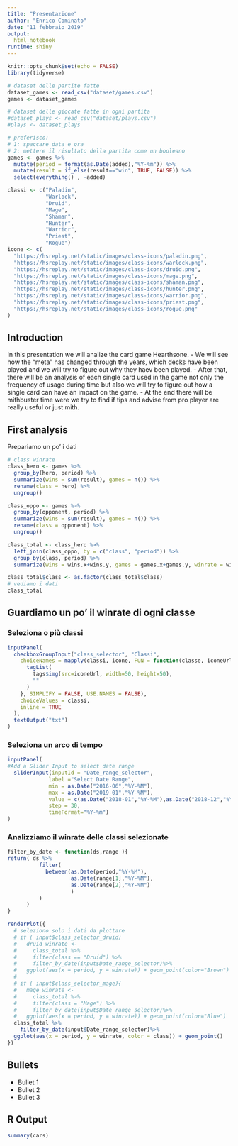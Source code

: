 ```yaml
---
title: "Presentazione"
author: "Enrico Cominato"
date: "11 febbraio 2019"
output: 
  html_notebook
runtime: shiny
---
```


```r
knitr::opts_chunk$set(echo = FALSE)
library(tidyverse)

# dataset delle partite fatte
dataset_games <- read_csv("dataset/games.csv")
games <- dataset_games

# dataset delle giocate fatte in ogni partita
#dataset_plays <- read_csv("dataset/plays.csv")
#plays <- dataset_plays

# preferisco:
# 1: spaccare data e ora
# 2: mettere il risultato della partita come un booleano
games <- games %>%
  mutate(period = format(as.Date(added),"%Y-%m")) %>%
  mutate(result = if_else(result=="win", TRUE, FALSE)) %>%
  select(everything() , -added)

classi <- c("Paladin", 
            "Warlock", 
            "Druid",
            "Mage",
            "Shaman",
            "Hunter",
            "Warrior",
            "Priest",
            "Rogue")
icone <- c(
  "https://hsreplay.net/static/images/class-icons/paladin.png",
  "https://hsreplay.net/static/images/class-icons/warlock.png",
  "https://hsreplay.net/static/images/class-icons/druid.png",
  "https://hsreplay.net/static/images/class-icons/mage.png",
  "https://hsreplay.net/static/images/class-icons/shaman.png",
  "https://hsreplay.net/static/images/class-icons/hunter.png",
  "https://hsreplay.net/static/images/class-icons/warrior.png",
  "https://hsreplay.net/static/images/class-icons/priest.png",
  "https://hsreplay.net/static/images/class-icons/rogue.png"
)
```

## Introduction

In this presentation we will analize the card game Hearthsone.
- We will see how the "meta" has changed through the years, which decks have been played and we will try to figure out why they haev been played.
- After that, there will be an analysis of each single card used in the game not only the frequency of usage during time but also we will try to figure out how a single card can have an impact on the game.
- At the end there will be mithbuster time were we try to find if tips and advise from pro player are really useful or just mith.

## First analysis
Prepariamo un po' i dati

```r
# class winrate
class_hero <- games %>%
  group_by(hero, period) %>%
  summarize(wins = sum(result), games = n()) %>%
  rename(class = hero) %>%
  ungroup()

class_oppo <- games %>%
  group_by(opponent, period) %>%
  summarize(wins = sum(result), games = n()) %>%
  rename(class = opponent) %>%
  ungroup()

class_total <- class_hero %>%
  left_join(class_oppo, by = c("class", "period")) %>%
  group_by(class, period) %>%
  summarize(wins = wins.x+wins.y, games = games.x+games.y, winrate = wins/games)

class_total$class <- as.factor(class_total$class)
# vediamo i dati
class_total
```

## Guardiamo un po' il winrate di ogni classe {#title .emphasized }
<style>
  .col2 {
    columns: 2 200px;         /* number of columns and width in pixels*/
    -webkit-columns: 2 200px; /* chrome, safari */
    -moz-columns: 2 200px;    /* firefox */
  }
  .col3 {
    columns: 3 100px;
    -webkit-columns: 3 100px;
    -moz-columns: 3 100px;
  }
  .shiny-input-checkboxgroup.shiny-input-container-inline label ~ .shiny-options-group, .shiny-input-radiogroup.shiny-input-container-inline label ~ .shiny-options-group {
    margin-top: -1px;
    margin-left: auto;
    margin-right: auto;
    width: 800px !important;
  }
  .irs{
    width: 800px !important;
  }
</style>

    
### Seleziona o più classi
    
```r
inputPanel(
  checkboxGroupInput("class_selector", "Classi",
    choiceNames = mapply(classi, icone, FUN = function(classe, iconeUrl) {
      tagList(
        tags$img(src=iconeUrl, width=50, height=50),
        ""
      )
    }, SIMPLIFY = FALSE, USE.NAMES = FALSE),
    choiceValues = classi,
    inline = TRUE
  ),
  textOutput("txt")
)
```
   
### Seleziona un arco di tempo

```r
inputPanel(
#Add a Slider Input to select date range
  sliderInput(inputId = "Date_range_selector",
             label ="Select Date Range",
             min = as.Date("2016-06","%Y-%M"),
             max = as.Date("2019-01","%Y-%M"),
             value = c(as.Date("2018-01","%Y-%M"),as.Date("2018-12","%Y-%M")),
             step = 30,
             timeFormat="%Y-%m")
)
```   
 
### Analizziamo il winrate delle classi selezionate
    
```r
filter_by_date <- function(ds,range ){
return( ds %>%
          filter(
            between(as.Date(period,"%Y-%M"),
                    as.Date(range[1],"%Y-%M"),
                    as.Date(range[2],"%Y-%M")
                    ) 
          )
      )
}

renderPlot({
  # seleziono solo i dati da plottare
  # if ( input$class_selector_druid)
  #   druid_winrate <- 
  #     class_total %>% 
  #     filter(class == "Druid") %>%
  #     filter_by_date(input$Date_range_selector)%>%
  #   ggplot(aes(x = period, y = winrate)) + geom_point(color="Brown")
  #   
  # if ( input$class_selector_mage){
  #   mage_winrate <- 
  #     class_total %>% 
  #     filter(class = "Mage") %>%
  #     filter_by_date(input$Date_range_selector)%>%
  #   ggplot(aes(x = period, y = winrate)) + geom_point(color="Blue")
  class_total %>%
    filter_by_date(input$Date_range_selector)%>%
  ggplot(aes(x = period, y = winrate, color = class)) + geom_point()
})
```

## Bullets

- Bullet 1
- Bullet 2
- Bullet 3

## R Output

```r
summary(cars)
```


